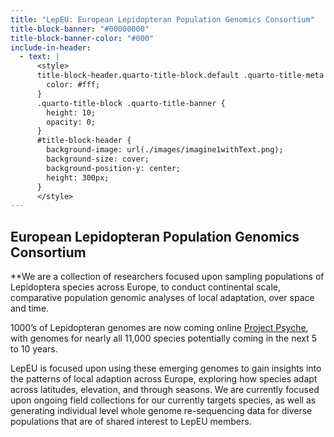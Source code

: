 ```yaml
---
title: "LepEU: European Lepidopteran Population Genomics Consortium"
title-block-banner: "#00000000"
title-block-banner-color: "#000"
include-in-header:
  - text: |
      <style>
      title-block-header.quarto-title-block.default .quarto-title-meta {
        color: #fff;
      }
      .quarto-title-block .quarto-title-banner {
        height: 10;
        opacity: 0;
      }
      #title-block-header {
        background-image: url(./images/imagine1withText.png);
        background-size: cover;
        background-position-y: center;
        height: 300px;
      }
      </style>
---
```


## European Lepidopteran Population Genomics Consortium

**We are a collection of researchers focused upon sampling populations of Lepidoptera
species across Europe, to conduct continental scale, comparative population genomic analyses of local adaptation, over space and time.  

1000's of Lepidopteran genomes are now coming online [Project
Psyche](https://www.projectpsyche.org/), with genomes for nearly all 11,000 species potentially coming in the next 5 to 10 years.  

LepEU is focused upon using these emerging genomes to gain insights into the patterns of
local adaption across Europe, exploring how species adapt across latitudes, elevation, and
through seasons. We are currently focused upon ongoing field collections for our currently targets species, as well as generating
individual level whole genome re-sequencing data for diverse populations that are of shared interest to
LepEU members.

